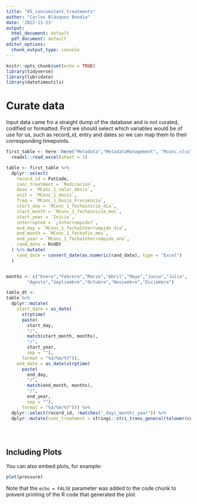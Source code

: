 ```yaml
---
title: "05_concomitant_treatments"
author: "Carlos Blázquez Bondia"
date: '2022-11-23'
output:
  html_document: default
  pdf_document: default
editor_options:
  chunk_output_type: console
---
```


```r
knitr::opts_chunk$set(echo = TRUE)
library(tidyverse)
library(lubridate)
library(datetimeutils)
```

# Curate data

Input data came fro a straight dump of the database and is not curated, codified or formatted. First we should select which variables would be of use for us, such as record_id, entry and dates so we can map them to their corresponding timepoints.

```r

first_table <- here::here("Metadata","MetadataManagement", "Mconc.xlsx") %>% 
  readxl::read_excel(sheet = 1)

table <- first_table %>% 
  dplyr::select(
    record_id = PatCode,
    conc_treatment = `Medicación`,
    dose = `MConc_1_valor_dosis`,
    unit = `MConc_1_dosis`,
    freq = `MConc_1_Dosis_Frecuencia`,
    start_day = `MConc_1_fechainicio_dia`,
    start_month = `MConc_1_fechainicio_mes`,
    start_year = `Inicio`,
    interrupted = `¿Interrumpido?`,
    end_day = `MConc_1_fechaInterrumpido_dia`,
    end_month = `MConc_1_fechafin_mes`,
    end_year = `MConc_1_fechaInterrumpido_ano`,
    rand_date = RndDt
  ) %>% mutate(
    rand_date = convert_date(as.numeric(rand_date), type = "Excel")
  )


months <- c("Enero","Febrero","Marzo","Abril","Mayo","Junio","Julio",
        "Agosto","Septiembre","Octubre","Noviembre","Diciembre")

table_dt <- 
table %>%
  dplyr::mutate(
    start_date = as_date(
      strptime(
      paste(
        start_day,
        "/",
        match(start_month, months),
        "/",
        start_year,
        sep = ""),
      format = "%d/%m/%Y")),
    end_date = as_date(strptime(
      paste(
        end_day,
        "/",
        match(end_month, months),
        "/",
        end_year,
        sep = ""),
      format = "%d/%m/%Y"))) %>% 
  dplyr::select(record_id, !matches("_day|_month|_year")) %>% 
  dplyr::mutate(conc_treatment = stringi::stri_trans_general(tolower(conc_treatment), id = "Latin-ASCII"))





```

## Including Plots

You can also embed plots, for example:

```r
plot(pressure)
```

Note that the `echo = FALSE` parameter was added to the code chunk to prevent printing of the R code that generated the plot.

